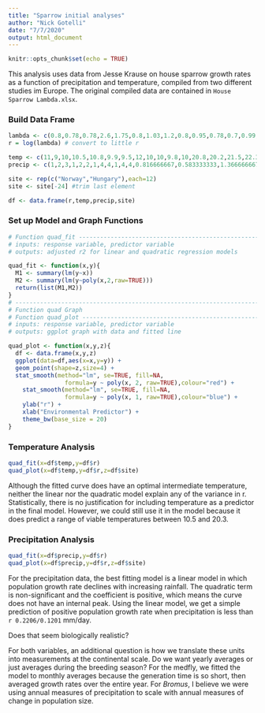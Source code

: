 ```yaml
---
title: "Sparrow initial analyses"
author: "Nick Gotelli"
date: "7/7/2020"
output: html_document
---
```


```r
knitr::opts_chunk$set(echo = TRUE)
```
This analysis uses data from Jesse Krause on house sparrow growth rates as a function of precipitation and temperature, compiled from two different studies im Europe. The original compiled data are contained in `House Sparrow Lambda.xlsx`.



### Build Data Frame
```r
lambda <- c(0.8,0.78,0.78,2.6,1.75,0.8,1.03,1.2,0.8,0.95,0.78,0.7,0.99,1.1,1.4,1.1,0.8,1.1,0.9,0.97,0.9,0.58,0.82)
r = log(lambda) # convert to little r

temp <- c(11,9,10,10.5,10.8,9.9,9.5,12,10,10,9.8,10,20.8,20.2,21.5,22.3,19.7,20.2,20.4,21.7,21,21.1,20)
precip <- c(1,2,3,1,2,2,1,4,4,1,4,4,0.816666667,0.583333333,1.366666667,0.95,1.423333333,1.666666667,2.3,1.82,1.59,3.733333333,2.756666667)

site <- rep(c("Norway","Hungary"),each=12)
site <- site[-24] #trim last element

df <- data.frame(r,temp,precip,site)
```
### Set up Model and Graph Functions
```r
# Function quad_fit ------------------------------------------------------
# inputs: response variable, predictor variable
# outputs: adjusted r2 for linear and quadratic regression models

quad_fit <- function(x,y){
  M1 <- summary(lm(y~x))
  M2 <- summary(lm(y~poly(x,2,raw=TRUE)))
  return(list(M1,M2))
}
# -------------------------------------------------------------------------
# Function quad Graph
# Function quad_plot ------------------------------------------------------
# inputs: response variable, predictor variable
# outputs: ggplot graph with data and fitted line

quad_plot <- function(x,y,z){
  df <- data.frame(x,y,z)
  ggplot(data=df,aes(x=x,y=y)) +
  geom_point(shape=z,size=4) +
  stat_smooth(method="lm", se=TRUE, fill=NA,
                formula=y ~ poly(x, 2, raw=TRUE),colour="red") +
    stat_smooth(method="lm", se=TRUE, fill=NA,
                formula=y ~ poly(x, 1, raw=TRUE),colour="blue") +
    ylab("r") +
    xlab("Environmental Predictor") +
    theme_bw(base_size = 20)
}
```

### Temperature Analysis

```r
quad_fit(x=df$temp,y=df$r)
quad_plot(x=df$temp,y=df$r,z=df$site)
```

Although the fitted curve does have an optimal intermediate temperature, neither the linear nor the quadratic model explain any of the variance in r. Statistically, there is no justification for including temperature as a predictor in the final model. However, we could still use it in the model because it does predict a range of viable temperatures between 10.5 and 20.3.

### Precipitation Analysis

```r
quad_fit(x=df$precip,y=df$r)
quad_plot(x=df$precip,y=df$r,z=df$site)
```


For the precipitation data, the best fitting model is a linear model in which population growth rate declines with increasing rainfall. The quadratic term is non-significant and the coefficient is positive, which means the curve does not have an internal peak. Using the linear model, we get a simple prediction of positive population growth rate when precipitation is less than `r 0.2206/0.1201` mm/day.

Does that seem biologically realistic?

For both variables, an additional question is how we translate these units into measurements at the continental scale. Do we want yearly averages or just averages during the breeding season? For the medfly, we fitted the model to monthly averages because the generation time is so short, then averaged growth rates over the entire year. For *Bromus*, I believe we were using annual measures of precipitation to scale with annual measures of change in population size.